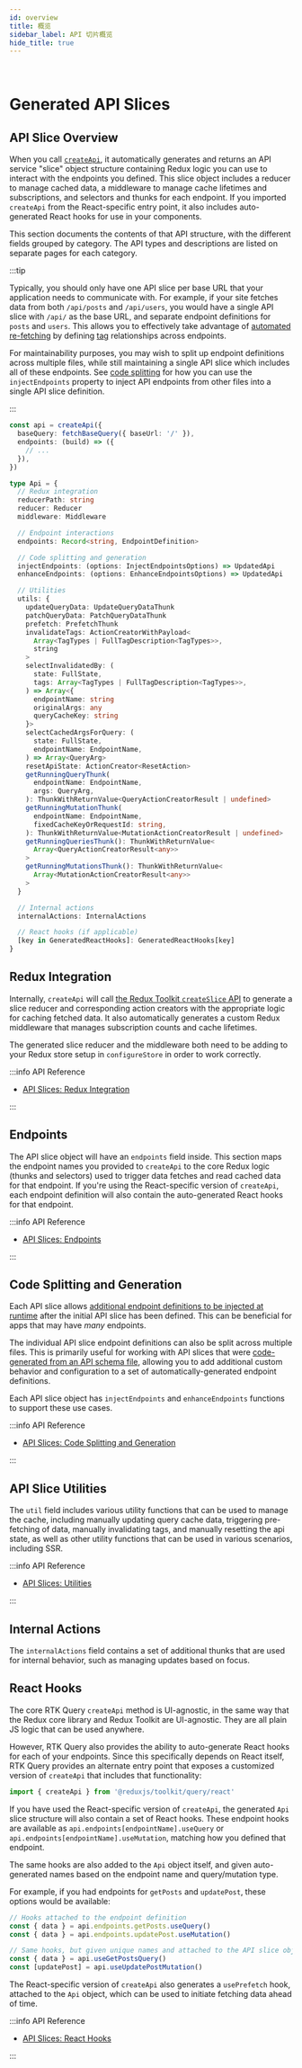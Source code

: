 ```yaml
---
id: overview
title: 概览
sidebar_label: API 切片概览
hide_title: true
---
```


&nbsp;

# Generated API Slices

## API Slice Overview

When you call [`createApi`](../createApi.mdx), it automatically generates and returns an API service "slice" object structure containing Redux logic you can use to interact with the endpoints you defined. This slice object includes a reducer to manage cached data, a middleware to manage cache lifetimes and subscriptions, and selectors and thunks for each endpoint. If you imported `createApi` from the React-specific entry point, it also includes auto-generated React hooks for use in your components.

This section documents the contents of that API structure, with the different fields grouped by category. The API types and descriptions are listed on separate pages for each category.

:::tip

Typically, you should only have one API slice per base URL that your application needs to communicate with. For example, if your site fetches data from both `/api/posts` and `/api/users`, you would have a single API slice with `/api/` as the base URL, and separate endpoint definitions for `posts` and `users`. This allows you to effectively take advantage of [automated re-fetching](../../usage/automated-refetching.mdx) by defining [tag](../../usage/automated-refetching.mdx#tags) relationships across endpoints.

For maintainability purposes, you may wish to split up endpoint definitions across multiple files, while still maintaining a single API slice which includes all of these endpoints. See [code splitting](../../usage/code-splitting.mdx) for how you can use the `injectEndpoints` property to inject API endpoints from other files into a single API slice definition.

:::

```ts title="API Slice Contents" no-transpile
const api = createApi({
  baseQuery: fetchBaseQuery({ baseUrl: '/' }),
  endpoints: (build) => ({
    // ...
  }),
})

type Api = {
  // Redux integration
  reducerPath: string
  reducer: Reducer
  middleware: Middleware

  // Endpoint interactions
  endpoints: Record<string, EndpointDefinition>

  // Code splitting and generation
  injectEndpoints: (options: InjectEndpointsOptions) => UpdatedApi
  enhanceEndpoints: (options: EnhanceEndpointsOptions) => UpdatedApi

  // Utilities
  utils: {
    updateQueryData: UpdateQueryDataThunk
    patchQueryData: PatchQueryDataThunk
    prefetch: PrefetchThunk
    invalidateTags: ActionCreatorWithPayload<
      Array<TagTypes | FullTagDescription<TagTypes>>,
      string
    >
    selectInvalidatedBy: (
      state: FullState,
      tags: Array<TagTypes | FullTagDescription<TagTypes>>,
    ) => Array<{
      endpointName: string
      originalArgs: any
      queryCacheKey: string
    }>
    selectCachedArgsForQuery: (
      state: FullState,
      endpointName: EndpointName,
    ) => Array<QueryArg>
    resetApiState: ActionCreator<ResetAction>
    getRunningQueryThunk(
      endpointName: EndpointName,
      args: QueryArg,
    ): ThunkWithReturnValue<QueryActionCreatorResult | undefined>
    getRunningMutationThunk(
      endpointName: EndpointName,
      fixedCacheKeyOrRequestId: string,
    ): ThunkWithReturnValue<MutationActionCreatorResult | undefined>
    getRunningQueriesThunk(): ThunkWithReturnValue<
      Array<QueryActionCreatorResult<any>>
    >
    getRunningMutationsThunk(): ThunkWithReturnValue<
      Array<MutationActionCreatorResult<any>>
    >
  }

  // Internal actions
  internalActions: InternalActions

  // React hooks (if applicable)
  [key in GeneratedReactHooks]: GeneratedReactHooks[key]
}
```

## Redux Integration

Internally, `createApi` will call [the Redux Toolkit `createSlice` API](https://redux-toolkit.js.org/api/createSlice) to generate a slice reducer and corresponding action creators with the appropriate logic for caching fetched data. It also automatically generates a custom Redux middleware that manages subscription counts and cache lifetimes.

The generated slice reducer and the middleware both need to be adding to your Redux store setup in `configureStore` in order to work correctly.

:::info API Reference

- [API Slices: Redux Integration](./redux-integration.mdx)

:::

## Endpoints

The API slice object will have an `endpoints` field inside. This section maps the endpoint names you provided to `createApi` to the core Redux logic (thunks and selectors) used to trigger data fetches and read cached data for that endpoint. If you're using the React-specific version of `createApi`, each endpoint definition will also contain the auto-generated React hooks for that endpoint.

:::info API Reference

- [API Slices: Endpoints](./endpoints.mdx)

:::

## Code Splitting and Generation

Each API slice allows [additional endpoint definitions to be injected at runtime](../../usage/code-splitting.mdx) after the initial API slice has been defined. This can be beneficial for apps that may have _many_ endpoints.

The individual API slice endpoint definitions can also be split across multiple files. This is primarily useful for working with API slices that were [code-generated from an API schema file](../../usage/code-generation.mdx), allowing you to add additional custom behavior and configuration to a set of automatically-generated endpoint definitions.

Each API slice object has `injectEndpoints` and `enhanceEndpoints` functions to support these use cases.

:::info API Reference

- [API Slices: Code Splitting and Generation](./code-splitting.mdx)

:::

## API Slice Utilities

The `util` field includes various utility functions that can be used to manage the cache, including
manually updating query cache data, triggering pre-fetching of data, manually invalidating tags,
and manually resetting the api state, as well as other utility functions that can be used in
various scenarios, including SSR.

:::info API Reference

- [API Slices: Utilities](./api-slice-utils.mdx)

:::

## Internal Actions

The `internalActions` field contains a set of additional thunks that are used for internal behavior, such as managing updates based on focus.

## React Hooks

The core RTK Query `createApi` method is UI-agnostic, in the same way that the Redux core library and Redux Toolkit are UI-agnostic. They are all plain JS logic that can be used anywhere.

However, RTK Query also provides the ability to auto-generate React hooks for each of your endpoints. Since this specifically depends on React itself, RTK Query provides an alternate entry point that exposes a customized version of `createApi` that includes that functionality:

```js
import { createApi } from '@reduxjs/toolkit/query/react'
```

If you have used the React-specific version of `createApi`, the generated `Api` slice structure will also contain a set of React hooks. These endpoint hooks are available as `api.endpoints[endpointName].useQuery` or `api.endpoints[endpointName].useMutation`, matching how you defined that endpoint.

The same hooks are also added to the `Api` object itself, and given auto-generated names based on the endpoint name and query/mutation type.

For example, if you had endpoints for `getPosts` and `updatePost`, these options would be available:

```ts title="Generated React Hook names" no-transpile
// Hooks attached to the endpoint definition
const { data } = api.endpoints.getPosts.useQuery()
const { data } = api.endpoints.updatePost.useMutation()

// Same hooks, but given unique names and attached to the API slice object
const { data } = api.useGetPostsQuery()
const [updatePost] = api.useUpdatePostMutation()
```

The React-specific version of `createApi` also generates a `usePrefetch` hook, attached to the `Api` object, which can be used to initiate fetching data ahead of time.

:::info API Reference

- [API Slices: React Hooks](./hooks.mdx)

:::
